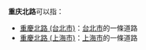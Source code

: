 '''重庆北路'''可以指：
*[[重慶北路_(台北市)|重慶北路 (台北市)]]：[[台北市|台北市]]的一條道路
*[[重慶北路_(上海市)|重慶北路 (上海市)]]：[[上海市|上海市]]的一條道路

{{disambig|Cat=街道名消歧义}}